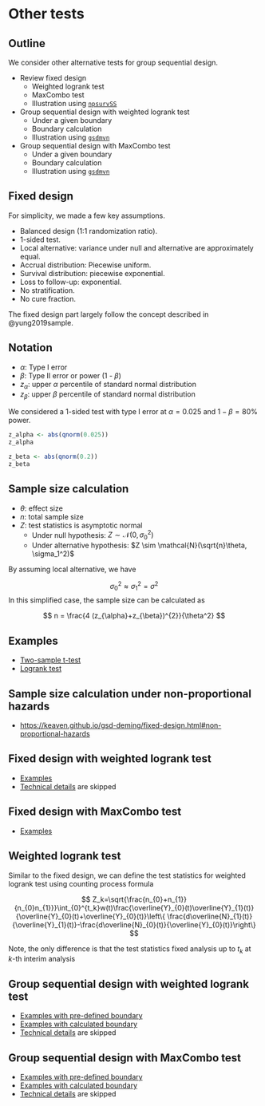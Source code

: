# Other tests

## Outline

We consider other alternative tests for group sequential design.

- Review fixed design
  - Weighted logrank test
  - MaxCombo test
  - Illustration using [`npsurvSS`](https://cran.r-project.org/package=npsurvSS)

- Group sequential design with weighted logrank test
  - Under a given boundary
  - Boundary calculation
  - Illustration using [`gsdmvn`](https://merck.github.io/gsdmvn/)

- Group sequential design with MaxCombo test
  - Under a given boundary
  - Boundary calculation
  - Illustration using [`gsdmvn`](https://merck.github.io/gsdmvn/)

## Fixed design

For simplicity, we made a few key assumptions.

- Balanced design (1:1 randomization ratio).
- 1-sided test.
- Local alternative: variance under null and alternative are approximately equal.
- Accrual distribution: Piecewise uniform. 
- Survival distribution: piecewise exponential.
- Loss to follow-up: exponential.
- No stratification.
- No cure fraction.

The fixed design part largely follow the concept described in @yung2019sample.

## Notation

- $\alpha$: Type I error
- $\beta$: Type II error or power (1 - $\beta$)
- $z_\alpha$: upper $\alpha$ percentile of standard normal distribution
- $z_\beta$: upper $\beta$ percentile of standard normal distribution

We considered a 1-sided test with type I error at $\alpha=0.025$ and $1-\beta=80\%$ power.

```r
z_alpha <- abs(qnorm(0.025))
z_alpha
```

```r
z_beta <- abs(qnorm(0.2))
z_beta
```

## Sample size calculation

- $\theta$: effect size
- $n$: total sample size
- $Z$: test statistics is asymptotic normal
  - Under null hypothesis: $Z \sim \mathcal{N}(0, \sigma_0^2)$
  - Under alternative hypothesis: $Z \sim \mathcal{N}(\sqrt{n}\theta, \sigma_1^2)$

By assuming local alternative, we have

$$\sigma_0^2 \approx \sigma_1^2 = \sigma^2$$
In this simplified case, the sample size can be calculated as

$$ n = \frac{4 (z_{\alpha}+z_{\beta})^{2}}{\theta^2} $$

## Examples

- [Two-sample t-test](https://keaven.github.io/gsd-deming/fixed-design.html#two-sample-t-test)
- [Logrank test](https://keaven.github.io/gsd-deming/fixed-design.html#logrank-test)

## Sample size calculation under non-proportional hazards

- <https://keaven.github.io/gsd-deming/fixed-design.html#non-proportional-hazards>

## Fixed design with weighted logrank test

- [Examples](https://keaven.github.io/gsd-deming/fixed-design.html#weighted-logrank-test)
- [Technical details](https://keaven.github.io/gsd-deming/fixed-design.html#technical-details) are skipped

## Fixed design with MaxCombo test

- [Examples](https://keaven.github.io/gsd-deming/fixed-design.html#maxcombo-test)


## Weighted logrank test

Similar to the fixed design, we can define the test statistics for weighted logrank test using counting process formula

$$ Z_k=\sqrt{\frac{n_{0}+n_{1}}{n_{0}n_{1}}}\int_{0}^{t_k}w(t)\frac{\overline{Y}_{0}(t)\overline{Y}_{1}(t)}{\overline{Y}_{0}(t)+\overline{Y}_{0}(t)}\left\{ \frac{d\overline{N}_{1}(t)}{\overline{Y}_{1}(t)}-\frac{d\overline{N}_{0}(t)}{\overline{Y}_{0}(t)}\right\} $$

Note, the only difference is that the test statistics fixed analysis up to $t_k$ at $k$-th interim analysis

## Group sequential design with weighted logrank test

- [Examples with pre-defined boundary](https://keaven.github.io/gsd-deming/wlr.html#example-scenario)
- [Examples with calculated boundary](https://keaven.github.io/gsd-deming/wlr-boundary.html)
- [Technical details](https://keaven.github.io/gsd-deming/wlr.html#technical-details-1) are skipped

## Group sequential design with MaxCombo test

- [Examples with pre-defined boundary](https://keaven.github.io/gsd-deming/wlr.html#example-scenario)
- [Examples with calculated boundary](https://keaven.github.io/gsd-deming/maxcombo-boundary.html)
- [Technical details](https://keaven.github.io/gsd-deming/maxcombo.html#outline-of-technical-details) are skipped
